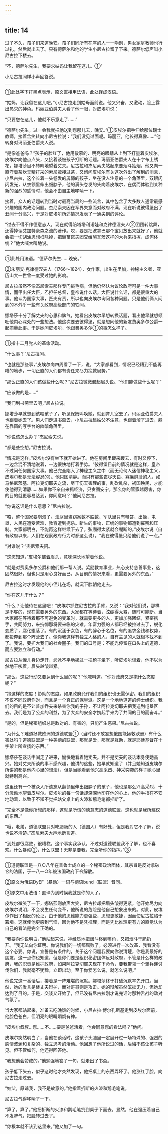 ```yaml
---
---
---
```

title: 14
---





过了不久，孩子们来道晚安。孩子们同所有在座的人一一吻别，男女家庭教师也行过礼，然后就出去了。只有德萨尔和他的学生小尼古拉留了下来。德萨尔低声叫小尼古拉下楼去。

“不，德萨尔先生，我要求姑妈让我留在这儿。①”

小尼古拉同样小声回答说。

--------

①此处字下打黑点表示，原文直接用法语，此处译成汉语。

“姑妈，让我留在这儿吧。”小尼古拉走到姑母面前说。他又兴奋，又激动，脸上露出恳求的神色。玛丽亚伯爵夫人看了他一眼，对皮埃尔说：

“只要您在这儿，他就不乐意走了……”

“德萨尔先生，过一会我就把他送到您那儿去，晚安。”①皮埃尔把手伸给那位瑞士教师，接着含笑转向小尼古拉说：“我们没见过面呢。玛丽亚，他长得真像……”他转身对玛丽亚伯爵夫人说。

“是像爸爸吗？”孩子的脸红了，他用敬慕的、明亮的眼睛从上到下打量着皮埃尔。皮埃尔向他点点头，又接着谈被孩子打断的话题。玛丽亚伯爵夫人在十字布上绣花，娜塔莎目不转睛地望着丈夫。尼古拉和杰尼索夫站起来要烟斗抽烟，他又向一直守着茶炊无精打采的索尼娅接过茶，又询问皮埃尔有关这次外出了解到的消息，小尼古拉，这个长着一头卷发的孱弱的孩子，坐在没人注意的一个角落里，双眼闪闪发光，从衣领里伸出细脖子，他的满头卷发的头向着皮埃尔，在偶而体验到某种新的强烈的感情时，他会不由自主地哆嗦一下。

接着，众人的话题转到当时对最高当局的一些流言，其中包含了大多数人通常最感兴趣的国内政治问题。杰尼索夫因在军界失意而对政府不满，现在听说彼得堡出了丑闻十分高兴，于是对皮埃尔所述情况发表了一通尖刻的评论。

“过去不得不作德意志人，现在就得陪塔塔利诺娃和克律德涅夫人②团团转跳舞，还得捧读艾加特豪森之流的著作。哎，要是把波拿巴那个宝贝放出来就好了，他就会把一切胡涂思想扫除掉，把谢苗诺夫团交给施瓦茨这样的大兵来指挥，成何体统？”他大喊大叫地说。

--------

①此处用法语。“德萨尔先生……晚安。”

②朱丽安·克律德涅夫人（1766～1824），女作家，出生在里加，神秘主义者，亚历山大一世曾一度受过她的影响。

尼古拉虽然不像杰尼索夫那样专门挑毛病，但他仍然认为议论政府可是一件大事情，而甲出任大臣，乙担任总督，皇帝说什么话，大臣说什么话，都是很重大的事。他认为国家大事，匹夫有责，所以也向皮埃尔询问各种问题。只是他们俩人问到的不外乎一些有关政府高级部门的轶闻。

娜塔莎十分了解丈夫的心思和脾气，她看出皮埃尔早想转换话题，看出他早就想倾吐他内心深处的一些想法。他这次要去彼得堡，就是想同他的新友费奥多尔公爵一起商量此事。于是她问皮埃尔，他跟费奥多尔①的事怎么样了。

--------

①指十二月党人的革命活动。

“什么事？”尼古拉问。

“也就是那些事，”皮埃尔向四周看了一下，说，“大家都看到，情况已经糟到不能再糟的地步，一切正直的人们都有责任来尽力挽救局势。”

“那么正直的人们该做些什么呢？”尼古拉微微皱起眉头说。“他们能做些什么呢？”

“应该做的是……”

“我们到书斋里去吧，”尼古拉说。

娜塔莎早就想到该喂孩子了，听见保姆叫唤她，就到育儿室去了。玛丽亚伯爵夫人也跟着她去了。男人们走进书斋去，小尼古拉趁姑父不注意，也跟着溜了进去，躲在靠窗的写字台的幽暗角落里。

“你说该怎么办？”杰尼索夫说。

“都是些空想。”尼古拉说。

“情况是这样。”皮埃尔没有坐下就开始讲了。他在房间里踱来踱去，有时又停下，一边含混不清地说着，一边很快地打着手势。“彼得堡目前的情况就是这样，皇帝不过问任何国家大事。他已完全陷入了神秘主义之中（而无论何人迷信神秘主义，皮埃尔都是无法容忍的）。他只图清静。而只有那些丧尽天良、寡廉鲜耻的人，如马格尼茨基、阿拉克切耶夫之流，尽干伤天害理的事，乱砍乱杀，祸国殃民，才能使他得到清静……如果你不亲自来抓经济，只贪图安宁，那么你的管家越厉害，你的目的就更容易达到，你同意吗？”他问尼古拉。

“你说这话是什么意思？”尼古拉说。

“咳，整个国家要崩溃了。法庭里盗窃案数不胜数，军队里只有鞭笞，出操，屯垦，人民在遭受苦难，教育遭到扼杀。新生的事物，正统的事物都遭到摧残和压制。大家都明白，不能再这样继续下去了。弦绷得太紧就会绷断的。”皮埃尔说（自有政府以来，人们在观察政府行为时都这么说）。“我在彼得堡只给他们说了一点。”

“对谁说？”杰尼索夫问。

“这您知道，”皮埃尔皱着眉头，意味深长地望着他说。

“就是对费奥多尔公爵和他们那一帮人说。奖励教育事业，热心支持慈善事业，这固然很好，但也只是用心良好而已，从目前的情况来看，更需要另外的东西。”

尼古拉这时才发现他的小侄儿在场，就沉下脸朝他走去。

“你在这儿干什么？”

“什么？让他待在这里吧！”皮埃尔抓住尼古拉的手臂，又说：“我对他们说，那样是不够的，现在需要另外的东西。大家都在等待着，弦绷得太紧，随时可能断。当大家都在等待着那不可避免的变革时，就需要更多的人，更加加强团结，紧密携手，共同努力，来抗御那将要来临的灾难。年富力强的人都已经被拉过去了，蜕化变质了，腐化堕落了。有的沉湎于女色，有的醉心于名位，有的追求金钱和权势，都投奔到那个阵营去了。像你我这样有独立人格的人，自有主见的人就根本找不到了。我说，要扩大我们的社会圈子。我们的口号是：不能光停留在口头上的道德，而应要独立和行动。”

尼古拉从侄儿身边走开，忿忿不平地挪过一把椅子坐下，听皮埃尔谈着，他不以为然地干咳着，眉头越皱越紧。

“那么，这些行动又要达到什么目的呢？”他喊叫道。“你对政府又是抱什么态度呢？”

“抱这样的态度！协助的态度。如果政府允许我们的组织也无需保密。我们的组织不仅不同政府作对，而且是一个真正的保皇派。这是一个地地道道的绅士组织。我们的目的是不让普加乔夫来杀害你我的子孙，不让阿拉克切耶夫把我送到屯垦区去。我们是为了公众的利益，为了大众的安全才携起手来为了共同的目的而奋斗。”

“是的，但是秘密组织总是敌对的、有害的，只能产生恶果。”尼古拉说。

“为什么？难道拯救欧洲的道德联盟①（当时还不敢妄想俄国能拯救欧洲）有什么害处吗？道德联盟是一种美德的联盟，那就是爱，那就是互助，就是耶稣基督在十字架上所宣扬的东西。”

娜塔莎在谈话中间走了进来，愉快地看着她丈夫。并不是丈夫的谈话本身使她高兴。她对丈夫所谈的事不感兴趣，他讲的这些，她早就知道了（并且她知道皮埃尔所讲的都是他内心里的想法），但是当她看到他兴高采烈、神采奕奕的样子她心里就特别高兴。

这里还有一个被众人所遗忘从翻领里伸出细脖子的孩子，他也是那么兴高采烈、十分激动地望着皮埃尔。皮埃尔的每一句话却深深地印在他的心上，他的手指在不安地动着，以致于不知不觉把姑父桌上的火漆和鹅毛笔都捏断了。

“完全不是像你所想的那样，这就是所谓的德意志的道德联盟，这也就是我所建议的东西。”

“哦，老弟，道德联盟只对吃腊肠的人（德国人）有好处，但是我对它不了解，说也说不清楚。”杰尼索夫大声地断言道。

“到处都很腐败，很糟糕，这个事实我承认，不过对道德联盟我不了解，也不喜欢。什么暴动②，什么联盟！无非是要我，完全听你的指挥。”③

--------

①道德联盟是一八○八年在普鲁士成立的一个秘密政治团体，其宗旨是反对拿破仑的法国，于一八一○年被法国政府下令解散。

②原文为俄语DyEF（暴动）一词与德语bund（联盟）音同。

③原文中用法语：直译为到时候我就是你的人了。

皮埃尔微笑了一下，娜塔莎则放声大笑，尼古拉却把眉头皱得更紧，他开始尽力向皮埃尔说明，不会发生任何变革，他所说的危险是他自己想象出来的。对此，皮埃尔作出了相反的论证，由于他的思维能力更强些，思想更敏捷，因而使尼古拉陷于窘境。这就使他更感到气恼，因为他不是凭推理，而是凭比推理更有力的直觉认为自己的看法是完全正确的。

“我要向你说明白，”他站起来说，神经质地把烟斗移到嘴角，又把烟斗干脆扔开。“我无法向你证明。你说我们的一切都腐败了，必须进行一次改革，我看没有这个必要。你说，宣誓是有条件的，关于这个问题我要向你说清楚，你是我最好的朋友，这一点你也知道，但是你们要是组织秘密团体反对政府，不管是什么样的政府，我的职责是维护政府，如果阿拉克切耶夫现在下命令，要我带领一个骑兵连讨伐你们，我就毫不犹豫，立即出动。至于你爱怎么说，就怎么说吧。”

他说完这一番话后，接着是一阵难堪的沉默。娜塔莎终于打破沉默率先开口。当然，她的发言是替丈夫辩护，而对哥哥则是攻击。她的辩解虽然笨拙无力，但她却达到了目的。于是，交谈又开始了，但已没有尼古拉刚才说完话时那种舌战的敌对气氛了。

当大家都站起来，准备去吃晚饭的时候，小尼古拉·博尔孔斯基走到皮埃尔面前，他脸色苍白，但明亮的眼睛炯炯有神。

“皮埃尔叔叔…您……不……要是爸爸活着，他会同意您的看法吗？”他问。

皮埃尔突然明白了，当他在谈话时，这孩子头脑里一定展开过一场特殊的、强烈的感情波澜和复杂的、独立思考的活动。他回想了他所说过的话，后悔不该让孩子听见。但不管如何，他还得回答他。

“我想他会赞成的。”他勉强地答了一句，就走出了书斋。

孩子低下头去，似乎这时他才突然发现，他把桌上的东西弄坏了。他涨红了脸，向尼古拉走过去。

“姑父，原谅我，我不是故意的。”他指着折断的火漆和鹅毛笔说。

尼古拉气得哆嗦了一下。

“算了，算了。”他把折断的火漆和鹅毛笔扔到桌子下面去。显然，他在强压着自己不发脾气，把脸转过去了。

“你根本就不该到这里来。”他又加了一句。